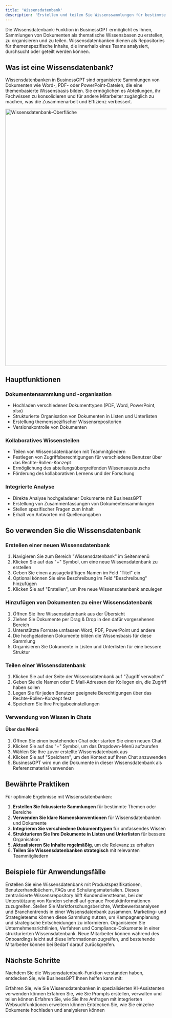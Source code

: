 ```yaml
---
title: 'Wissensdatenbank'
description: 'Erstellen und teilen Sie Wissenssammlungen für bestimmte Themen'
---
```



Die Wissensdatenbank-Funktion in BusinessGPT ermöglicht es Ihnen, Sammlungen von Dokumenten als thematische Wissensbasen zu erstellen, zu organisieren und zu teilen. Wissensdatenbanken dienen als Repositories für themenspezifische Inhalte, die innerhalb eines Teams analysiert, durchsucht oder geteilt werden können.

## Was ist eine Wissensdatenbank?

Wissensdatenbanken in BusinessGPT sind organisierte Sammlungen von Dokumenten wie Word-, PDF- oder PowerPoint-Dateien, die eine themenbasierte Wissensbasis bilden. Sie ermöglichen es Abteilungen, ihr Fachwissen zu konsolidieren und für andere Mitarbeiter zugänglich zu machen, was die Zusammenarbeit und Effizienz verbessert.

<img
  src="/images/screen/projekt_dark.png"
  alt="Wissensdatenbank-Oberfläche"
  width="800"
/>

## Hauptfunktionen

### Dokumentensammlung und -organisation

- Hochladen verschiedener Dokumenttypen (PDF, Word, PowerPoint, xlsx)
- Strukturierte Organisation von Dokumenten in Listen und Unterlisten
- Erstellung themenspezifischer Wissensrepositorien
- Versionskontrolle von Dokumenten

### Kollaboratives Wissensteilen

- Teilen von Wissensdatenbanken mit Teammitgliedern
- Festlegen von Zugriffsberechtigungen für verschiedene Benutzer über das Rechte-Rollen-Konzept
- Ermöglichung des abteilungsübergreifenden Wissensaustauschs
- Förderung des kollaborativen Lernens und der Forschung

### Integrierte Analyse

- Direkte Analyse hochgeladener Dokumente mit BusinessGPT
- Erstellung von Zusammenfassungen von Dokumentensammlungen
- Stellen spezifischer Fragen zum Inhalt
- Erhalt von Antworten mit Quellenangaben

## So verwenden Sie die Wissensdatenbank

### Erstellen einer neuen Wissensdatenbank

1. Navigieren Sie zum Bereich "Wissensdatenbank" im Seitenmenü
2. Klicken Sie auf das "+" Symbol, um eine neue Wissensdatenbank zu erstellen
3. Geben Sie einen aussagekräftigen Namen im Feld "Titel" ein
4. Optional können Sie eine Beschreibung im Feld "Beschreibung" hinzufügen
5. Klicken Sie auf "Erstellen", um Ihre neue Wissensdatenbank anzulegen

### Hinzufügen von Dokumenten zu einer Wissensdatenbank

1. Öffnen Sie Ihre Wissensdatenbank aus der Übersicht
2. Ziehen Sie Dokumente per Drag & Drop in den dafür vorgesehenen Bereich
3. Unterstützte Formate umfassen Word, PDF, PowerPoint und andere
4. Die hochgeladenen Dokumente bilden die Wissensbasis für diese Sammlung
5. Organisieren Sie Dokumente in Listen und Unterlisten für eine bessere Struktur

### Teilen einer Wissensdatenbank

1. Klicken Sie auf der Seite der Wissensdatenbank auf "Zugriff verwalten"
2. Geben Sie die Namen oder E-Mail-Adressen der Kollegen ein, die Zugriff haben sollen
3. Legen Sie für jeden Benutzer geeignete Berechtigungen über das Rechte-Rollen-Konzept fest
4. Speichern Sie Ihre Freigabeeinstellungen

### Verwendung von Wissen in Chats

#### Über das Menü

1. Öffnen Sie einen bestehenden Chat oder starten Sie einen neuen Chat
2. Klicken Sie auf das "+" Symbol, um das Dropdown-Menü aufzurufen
3. Wählen Sie Ihre zuvor erstellte Wissensdatenbank aus
4. Klicken Sie auf "Speichern", um den Kontext auf Ihren Chat anzuwenden
5. BusinessGPT wird nun die Dokumente in dieser Wissensdatenbank als Referenzmaterial verwenden

## Bewährte Praktiken

Für optimale Ergebnisse mit Wissensdatenbanken:

1. **Erstellen Sie fokussierte Sammlungen** für bestimmte Themen oder Bereiche
2. **Verwenden Sie klare Namenskonventionen** für Wissensdatenbanken und Dokumente
3. **Integrieren Sie verschiedene Dokumenttypen** für umfassendes Wissen
4. **Strukturieren Sie Ihre Dokumente in Listen und Unterlisten** für bessere Organisation
5. **Aktualisieren Sie Inhalte regelmäßig**, um die Relevanz zu erhalten
6. **Teilen Sie Wissensdatenbanken strategisch** mit relevanten Teammitgliedern

## Beispiele für Anwendungsfälle

<AccordionGroup>
  <Accordion title="Produktwissensdatenbank">
    Erstellen Sie eine Wissensdatenbank mit Produktspezifikationen, Benutzerhandbüchern, FAQs und Schulungsmaterialien. Dieses zentralisierte Wissensrepository hilft Kundendienstteams, bei der Unterstützung von Kunden schnell auf genaue Produktinformationen zuzugreifen.
  </Accordion>
  <Accordion title="Forschungssammlung">
    Stellen Sie Marktforschungsberichte, Wettbewerbsanalysen und Branchentrends in einer Wissensdatenbank zusammen. Marketing- und Strategieteams können diese Sammlung nutzen, um Kampagnenplanung und strategische Entscheidungen zu informieren.
  </Accordion>
  <Accordion title="Richtlinien- und Verfahrensbibliothek">
    Organisieren Sie Unternehmensrichtlinien, Verfahren und Compliance-Dokumente in einer strukturierten Wissensdatenbank. Neue Mitarbeiter können während des Onboardings leicht auf diese Informationen zugreifen, und bestehende Mitarbeiter können bei Bedarf darauf zurückgreifen.
  </Accordion>
</AccordionGroup>

## Nächste Schritte

Nachdem Sie die Wissensdatenbank-Funktion verstanden haben, entdecken Sie, wie BusinessGPT Ihnen helfen kann mit:

<CardGroup>
  <Card 
    title="Assistenten" 
    icon="robot" 
    href="/features/assistants"
  >
    Erfahren Sie, wie Sie Wissensdatenbanken in spezialisierten KI-Assistenten verwenden können
  </Card>
  <Card 
    title="Promptbibliotheken" 
    icon="book" 
    href="/features/prompt-libraries"
  >
    Erfahren Sie, wie Sie Prompts erstellen, verwalten und teilen können
  </Card>
  <Card 
    title="Websuche" 
    icon="globe" 
    href="/features/web-search"
  >
    Erfahren Sie, wie Sie Ihre Anfragen mit integrierten Websuchfunktionen erweitern können
  </Card>
  <Card 
    title="Dokumentenverarbeitung" 
    icon="file-lines" 
    href="/features/document-processing"
  >
    Entdecken Sie, wie Sie einzelne Dokumente hochladen und analysieren können
  </Card>
</CardGroup>
